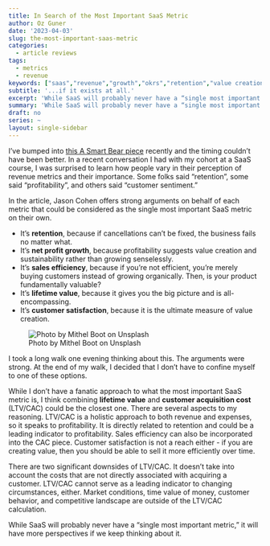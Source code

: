 ```yaml
---
title: In Search of the Most Important SaaS Metric
author: Oz Guner
date: '2023-04-03'
slug: the-most-important-saas-metric
categories:
  - article reviews
tags:
  - metrics
  - revenue
keywords: ["saas","revenue","growth","okrs","retention","value creation","","customer satisfaction","customer acquisition cost","lifetime value","ltv to cac","ltv","cac"]
subtitle: '...if it exists at all.'
excerpt: 'While SaaS will probably never have a “single most important metric,” it will have more perspectives if we keep thinking about it.'
summary: 'While SaaS will probably never have a “single most important metric,” it will have more perspectives if we keep thinking about it.'
draft: no
series: ~
layout: single-sidebar
---
```

I've bumped into [this A Smart Bear piece](https://blog.asmartbear.com/important-saas-metric.html) recently and the timing couldn't have been better. In a recent conversation I had with my cohort at a SaaS course, I was surprised to learn how people vary in their perception of revenue metrics and their importance. Some folks said "retention", some said "profitability", and others said "customer sentiment."  

In the article, Jason Cohen offers strong arguments on behalf of each metric that could be considered as the single most important SaaS metric on their own. 

- It's **retention**, because if cancellations can't be fixed, the business fails no matter what.
- It's **net profit growth**, because profitability suggests value creation and sustainability rather than growing senselessly. 
- It's **sales efficiency**, because if you're not efficient, you're merely buying customers instead of growing organically. Then, is your product fundamentally valuable?
- It's **lifetime value**, because it gives you the big picture and is all-encompassing.
- It's **customer satisfaction**, because it is the ultimate measure of value creation.

![Photo by Mithel Boot on Unsplash](featured.jpg)

I took a long walk one evening thinking about this. The arguments were strong. At the end of my walk, I decided that I don't have to confine myself to one of these options. 

While I don't have a fanatic approach to what the most important SaaS metric is, I think combining **lifetime value** and **customer acquisition cost** (LTV/CAC) could be the closest one. There are several aspects to my reasoning. LTV/CAC is a holistic approach to both revenue and expenses, so it speaks to profitability. It is directly related to retention and could be a leading indicator to profitability. Sales efficiency can also be incorporated into the CAC piece. Customer satisfaction is not a reach either - if you are creating value, then you should be able to sell it more efficiently over time.

There are two significant downsides of LTV/CAC. It doesn't take into account the costs that are not directly associated with acquiring a customer. LTV/CAC cannot serve as a leading indicator to changing circumstances, either. Market conditions, time value of money, customer behavior, and competitive landscape are outside of the LTV/CAC calculation.

While SaaS will probably never have a "single most important metric," it will have more perspectives if we keep thinking about it.
